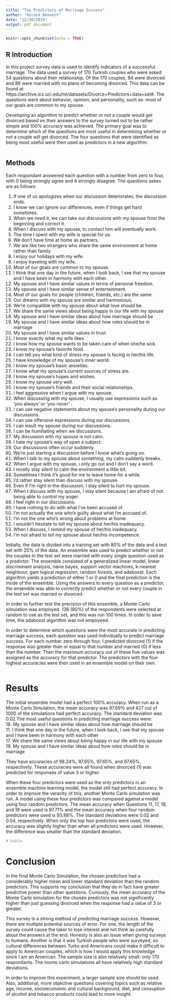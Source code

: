 ```yaml
---
title: "Top Predictors of Marriage Success"
author: "Roland Bennett"
date: "12/30/2019"
output: pdf_document
---
```


```r
knitr::opts_chunk$set(echo = TRUE)
```

## R Introduction
In this project survey data is used to identify indicators of a successful marriage.  The data used a survey of 170 Turkish couples who were asked 54 questions about their relationship.  Of the 170 couples, 84 were divorced and 86 were married with no plans of becoming divorced.  This data can be found at https://archive.ics.uci.edu/ml/datasets/Divorce+Predictors+data+set#. The questions were about behavior, opinion, and personality, such as: most of our goals are common to my spouse.  

Developing an algorithm to predict whether or not a couple would get divorced based on their answers to the survey turned out to be rather simple and 100% accuracy was achieved.  The primary goal was to determine which of the questions are most useful in determining whether or not a couple will get divorced.  The four questions that were identified as being most useful were then used as predictors in a new algorithm. 

```r
```

## Methods
Each respondant answered each question with a number from zero to four, with 0 being strongly agree and 4 strongly disagree.  The questions askes are as follows:

1. If one of us apologizes when our discussion deteriorates, the discussion ends.
2. I know we can ignore our differences, even if things get hard sometimes.
3. When we need it, we can take our discussions with my spouse from the beginning and correct it.
4. When I discuss with my spouse, to contact him will eventually work.
5. The time I spent with my wife is special for us.
6. We don't have time at home as partners.
7. We are like two strangers who share the same environment at home rather than family.
8. I enjoy our holidays with my wife.
9. I enjoy traveling with my wife.
10. Most of our goals are common to my spouse.
11. I think that one day in the future, when I look back, I see that my spouse and I have been in harmony with each other.
12. My spouse and I have similar values in terms of personal freedom.
13. My spouse and I have similar sense of entertainment.
14. Most of our goals for people (children, friends, etc.) are the same.
15. Our dreams with my spouse are similar and harmonious.
16. We're compatible with my spouse about what love should be.
17. We share the same views about being happy in our life with my spouse
18. My spouse and I have similar ideas about how marriage should be
19. My spouse and I have similar ideas about how roles should be in marriage
20. My spouse and I have similar values in trust.
21. I know exactly what my wife likes.
22. I know how my spouse wants to be taken care of when she/he sick.
23. I know my spouse's favorite food.
24. I can tell you what kind of stress my spouse is facing in her/his life.
25. I have knowledge of my spouse's inner world.
26. I know my spouse's basic anxieties.
27. I know what my spouse's current sources of stress are.
28. I know my spouse's hopes and wishes.
29. I know my spouse very well.
30. I know my spouse's friends and their social relationships.
31. I feel aggressive when I argue with my spouse.
32. When discussing with my spouse, I usually use expressions such as ‘you always’ or ‘you never’ .
33. I can use negative statements about my spouse's personality during our discussions.
34. I can use offensive expressions during our discussions.
35. I can insult my spouse during our discussions.
36. I can be humiliating when we discussions.
37. My discussion with my spouse is not calm.
38. I hate my spouse's way of open a subject.
39. Our discussions often occur suddenly.
40. We're just starting a discussion before I know what's going on.
41. When I talk to my spouse about something, my calm suddenly breaks.
42. When I argue with my spouse, ı only go out and I don't say a word.
43. I mostly stay silent to calm the environment a little bit.
44. Sometimes I think it's good for me to leave home for a while.
45. I'd rather stay silent than discuss with my spouse.
46. Even if I'm right in the discussion, I stay silent to hurt my spouse.
47. When I discuss with my spouse, I stay silent because I am afraid of not being able to control my anger.
48. I feel right in our discussions.
49. I have nothing to do with what I've been accused of.
50. I'm not actually the one who's guilty about what I'm accused of.
51. I'm not the one who's wrong about problems at home.
52. I wouldn't hesitate to tell my spouse about her/his inadequacy.
53. When I discuss, I remind my spouse of her/his inadequacy.
54. I'm not afraid to tell my spouse about her/his incompetence.

Initially, the data is divided into a training set with 80% of the data and a test set with 20% of the data.  An ensemble was used to predict whether or not the couples in the test set were married with every single question used as a predictor.  The ensemble consisted of a generalized linear model, linear discriminant analysis, naive bayes, support vector machines, k-nearest neighbour, gam logical regression, random forests, and adaboost.  Each algorithm yields a prediction of either 1 or 0 and the final prediction is the mode of the ensemble.  Using the answers to every question as a predictor, the ensemble was able to correctly predict whether or not every couple in the test set was married or divorced. 

In order to further test the precision of this ensemble, a Monte Carlo simulation was employed.  136 (80%) of the respondants were selected at random to use as the test set, and this was run 100 times.  In order to save time, the adaboost algorithm was not empoyeed. 

In order to determine which questions were the most accurate in predicting marriage success, each question was used individually to predict marriage success.  For each number zero through four, I predicted divorced (1) if the response was greater than or equal to that number and married (0) if less than the number. Then the maximum accuracy out of these five values was assigned as the accuracy for that predictor.  The predictors with the four highest accuracies were then used in an ensemble model on their own.


```r
```

# Results
The initial ensemble model had a perfect 100% accuracy.  When run as a Monte Carlo Simulation, the mean accuracy was 97.69% and 427 out of 1000 of the simulations had perfect accuracy.  The standard deviation was 0.02  The most useful questions in predicting marriage success were:   
18. My spouse and I have similar ideas about how marriage should be     
11. I think that one day in the future, when I look back, I see that my spouse and I have been in harmony with each other    
17. We share the same views about being happy in our life with my spouse   
19. My spouse and I have similar ideas about how roles should be in marriage     

They have accuracies of 98.24%, 97.65%, 97.65%, and 97.65%, respectively.  These accuracies were all found when divorced (1) was predicted for responses of value 3 or higher.  

When these four predictors were used as the only predictors in an ensemble machine learning model, the model still had perfect accuracy.  In order to improve the veracity of this, another Monte Carlo simulation was run.  A model using these four predictors was compared against a model using four random predictors. The mean accuracy when Questions 11, 17, 18, and 19 were used is 97.71% and the mean accuracy when four random predictors were used is 93.88%. The standard deviations were 0.02 and 0.04, respectively. When only the top four predictors were used, the accuracy was slightly higher than when all predictors were used.  However, the difference was smaller than the standard deviation. 

```r
# kable
```

# Conclusion
In the final Monte Carlo Simulation, the chosen predictors had a considerably higher mean and lower standard deviation than the random predictors.  This supports my conclusion that they do in fact have greater predictive power than other questions.  Curiously, the mean accuracy of the Monte Carlo simulation for the chosen predictors was not significantly higher than just guessing divorced when the response had a value of 3 or greater.  

This survey is a strong method of predicting marriage success.  However, there are multiple potential sources of error.  For one, the length of the survey could cause the taker to lose interest and not think as carefully about the answers at the end.  Honesty is also an issue when giving surveys to humans.  Another is that it was Turkish people who were surveyed, so cultural differences between Turks and Americans could make it difficult to apply to American couples, which is how I would apply this knowledge since I am an American.  The sample size is also relatively small: only 170 respondants.  The monte carlo simulations all have relatively high standard deviations.  

In order to improve this experiment, a larger sample size should be used.  Also, additional, more objective questions covering topics such as relative age, income, socioeconomic and cultural background, diet, and consuption of alcohol and tobacco products could lead to more insight. 
